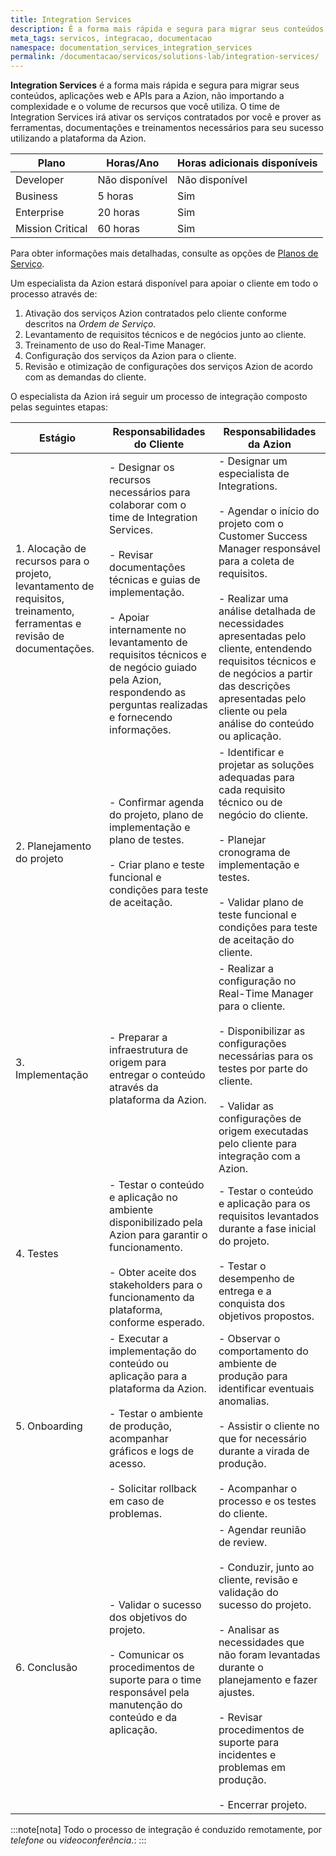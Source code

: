 ```yaml
---
title: Integration Services
description: É a forma mais rápida e segura para migrar seus conteúdos, aplicações web e APIs para a Azion, não importa a complexidade e o volume de recursos que você utiliza.
meta_tags: servicos, integracao, documentacao
namespace: documentation_services_integration_services
permalink: /documentacao/servicos/solutions-lab/integration-services/
---
```


**Integration Services** é a forma mais rápida e segura para migrar seus conteúdos, aplicações web e APIs para a Azion, não importando a complexidade e o volume de recursos que você utiliza. O time de Integration Services irá ativar os serviços contratados por você e prover as ferramentas, documentações e treinamentos necessários para seu sucesso utilizando a plataforma da Azion.

| Plano | Horas/Ano | Horas adicionais disponíveis |
| ----- | --------- | ---------------------------- |
| Developer | Não disponível | Não disponível |
| Business | 5 horas | Sim |
| Enterprise | 20 horas | Sim |
| Mission Critical | 60 horas | Sim |

Para obter informações mais detalhadas, consulte as opções de [Planos de Serviço](/pt-br/documentacao/servicos/planos-de-servico/).

Um especialista da Azion estará disponível para apoiar o cliente em todo o processo através de:

1. Ativação dos serviços Azion contratados pelo cliente conforme descritos na *Ordem de Serviço*.
2. Levantamento de requisitos técnicos e de negócios junto ao cliente.
3. Treinamento de uso do Real-Time Manager.
4. Configuração dos serviços da Azion para o cliente.
5. Revisão e otimização de configurações dos serviços Azion de acordo com as demandas do cliente.

O especialista da Azion irá seguir um processo de integração composto pelas seguintes etapas:

| Estágio | Responsabilidades do Cliente | Responsabilidades da Azion |
| ------- | ---------------------------- | -------------------------- |
| 1. Alocação de recursos para o projeto, levantamento de requisitos, treinamento, ferramentas e revisão de documentações. | - Designar os recursos necessários para colaborar com o time de Integration Services.<br/><br />- Revisar documentações técnicas e guias de implementação.<br/><br />- Apoiar internamente no levantamento de requisitos técnicos e de negócio guiado pela Azion, respondendo as perguntas realizadas e fornecendo informações. | - Designar um especialista de Integrations. <br/><br />- Agendar o início do projeto com o Customer Success Manager responsável para a coleta de requisitos.<br/><br />- Realizar uma análise detalhada de necessidades apresentadas pelo cliente, entendendo requisitos técnicos e de negócios a partir das descrições apresentadas pelo cliente ou pela análise do conteúdo ou aplicação. |
| 2. Planejamento do projeto | - Confirmar agenda do projeto, plano de implementação e plano de testes.<br/><br /> - Criar plano e teste funcional e condições para teste de aceitação. | - Identificar e projetar as soluções adequadas para cada requisito técnico ou de negócio do cliente.<br/><br />- Planejar cronograma de implementação e testes.<br/><br />- Validar plano de teste funcional e condições para teste de aceitação do cliente. |
| 3. Implementação | - Preparar a infraestrutura de origem para entregar o conteúdo através da plataforma da Azion. | - Realizar a configuração no Real-Time Manager para o cliente.<br/><br />- Disponibilizar as configurações necessárias para os testes por parte do cliente.<br/><br /> - Validar as configurações de origem executadas pelo cliente para integração com a Azion. |
| 4. Testes | - Testar o conteúdo e aplicação no ambiente disponibilizado pela Azion para garantir o funcionamento.<br/><br />- Obter aceite dos stakeholders para o funcionamento da plataforma, conforme esperado. | - Testar o conteúdo e aplicação para os requisitos levantados durante a fase inicial do projeto.<br/><br />- Testar o desempenho de entrega e a conquista dos objetivos propostos. |
| 5. Onboarding | - Executar a implementação do conteúdo ou aplicação para a plataforma da Azion.<br/><br />- Testar o ambiente de produção, acompanhar gráficos e logs de acesso.<br/><br />- Solicitar rollback em caso de problemas. | - Observar o comportamento do ambiente de produção para identificar eventuais anomalias.<br/><br />- Assistir o cliente no que for necessário durante a virada de produção.<br/><br /> - Acompanhar o processo e os testes do cliente. |
| 6. Conclusão | - Validar o sucesso dos objetivos do projeto.<br/><br />- Comunicar os procedimentos de suporte para o time responsável pela manutenção do conteúdo e da aplicação. | - Agendar reunião de review.<br/><br />- Conduzir, junto ao cliente, revisão e validação do sucesso do projeto.<br/><br />- Analisar as necessidades que não foram levantadas durante o planejamento e fazer ajustes.<br/><br /> - Revisar procedimentos de suporte para incidentes e problemas em produção.<br/><br />- Encerrar projeto. |

:::note[nota]
Todo o processo de integração é conduzido remotamente, por *telefone* ou *videoconferência*.:
:::
